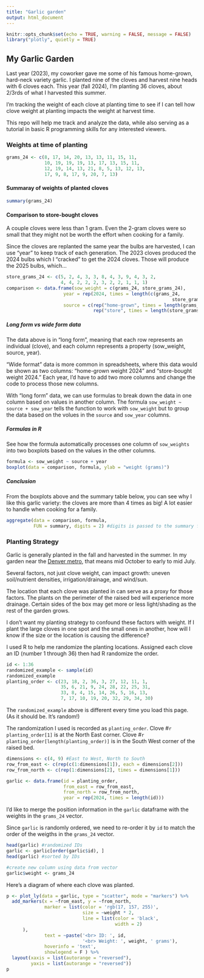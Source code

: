 ```yaml
---
title: "Garlic garden"
output: html_document
---
```


```r
knitr::opts_chunk$set(echo = TRUE, warning = FALSE, message = FALSE)
library("plotly", quietly = TRUE)
```

## My Garlic Garden

Last year (2023), my coworker gave me some of his famous home-grown, hard-neck variety garlic. I planted nine of the cloves and harvest nine heads with 6 cloves each. This year (fall 2024), I'm planting 36 cloves, about 2/3rds of what I harvested this summer.

I'm tracking the weight of each clove at planting time to see if I can tell how clove weight at planting impacts the weight at harvest time. 

This repo will help me track and analyze the data, while also serving as a tutorial in basic R programming skills for any interested viewers.

### Weights at time of planting
```r
grams_24 <- c(8, 17, 14, 20, 13, 13, 11, 15, 11,
              10, 19, 19, 19, 13, 17, 13, 15, 11,
              12, 19, 14, 13, 21, 8, 5, 13, 12, 13,
              17, 9, 8, 17, 9, 20, 7, 13)
```


#### Summaray of weights of planted cloves
``` r
summary(grams_24)
```


#### Comparison to store-bought cloves
A couple cloves were less than 1 gram. Even the 2-gram cloves were so small that they might not be worth the effort when cooking for a family.

Since the cloves are replanted the same year the bulbs are harvested, I can use "year" to keep track of each generation. The 2023 cloves produced the 2024 bulbs which I "cracked" to get the 2024 cloves. Those will produce the 2025 bulbs, which... 

``` r
store_grams_24 <- c(5, 2, 4, 3, 3, 8, 4, 3, 9, 4, 3, 2,
                    4, 4, 2, 2, 2, 3, 2, 2, 1, 1, 1)
comparison <- data.frame(sow_weight = c(grams_24, store_grams_24),
                     year = rep(2024, times = length(c(grams_24,
                                                             store_grams_24))),
                     source = c(rep("home-grown", times = length(grams_24)),
                                rep("store", times = length(store_grams_24))))
```

##### Long form vs wide form data
The data above is in "long form", meaning that each row represents an individual (clove), and each column represents a property (sow_weight, source, year). 

"Wide format" data is more common in spreadsheets, where this data would be shown as two columns: "home-grown weight 2024" and "store-bought weight 2024." Each year, I'd have to add two more columns and change the code to process those new columns. 

With "long form" data, we can use formulas to break down the data in one column based on values in another column. The formula `sow_weight ~ source + sow_year` tells the function to work with `sow_weight` but to group the data based on the volues in the `source` and `sow_year` columns. 



##### Formulas in R
See how the formula automatically processes one column of `sow_weights` into two boxplots based on the values in the other columns.
``` r
formula <- sow_weight ~ source + year
boxplot(data = comparison, formula, ylab = "weight (grams)")
```

##### Conclusion
From the boxplots above and the summary table below, you can see why I like this garlic variety: the cloves are more than 4 times as big! A lot easier to handle when cooking for a family. 
``` r
aggregate(data = comparison, formula,
          FUN = summary, digits = 2) #digits is passed to the summary function
```


### Planting Strategy
Garlic is generally planted in the fall and harvested in the summer. In my garden near the [Denver metro](https://dug.org/how-to-grow-garlic/#:~:text=On%20the%20High%20Plains%2C%20depending,The%20stalk%20will%20break.), that means mid October to early to mid July. 

Several factors, not just clove weight, can impact growth: uneven soil/nutrient densities, irrigation/drainage, and wind/sun. 

The location that each clove was planted in can serve as a proxy for those factors. The plants on the perimeter of the raised bed will experience more drainage. Certain sides of the box may get more or less light/shading as the rest of the garden grows.

I don't want my planting strategy to confound these factors with weight. If I plant the large cloves in one spot and the small ones in another, how will I know if the size or the location is causing the difference?

I used R to help me randomize the planting locations. Assigned each clove an ID (number 1 through 36) then had R randomize the order.



``` r
id <- 1:36
randomized_example <- sample(id)
randomized_example
planting_order <- c(23, 18, 2, 36, 3, 27, 12, 11, 1,
                    35, 6, 21, 9, 24, 28, 22, 25, 31,
                    33, 8, 4, 15, 14, 26, 5, 16, 13,
                    7, 17, 10, 19, 20, 32, 29, 34, 30)
```



The `randomized_example` above is different every time you load this page. (As it should be. It's random!) 

The randomization I used is recorded as `planting_order`. Clove #`r planting_order[1]` is at the North East corner. Clove #`r planting_order[length(planting_order)]` is in the South West corner of the raised bed.

``` r
dimensions <- c(4, 9) #East to West, North to South
row_from_east <- c(rep(c(1:dimensions[1]), each = dimensions[2]))
row_from_north <- c(rep(1:dimensions[2], times = dimensions[1]))

garlic <- data.frame(id = planting_order,
                     from_east = row_from_east,
                     from_north = row_from_north,
                     year = rep(2024, times = length(id)))
```

I'd like to merge the position information in the `garlic` dataframe with the weights in the `grams_24` vector.

Since `garlic` is randomly ordered, we need to re-order it by `id` to match the order of the weigths in the `grams_24` vector.

``` r
head(garlic) #randomized IDs
garlic <- garlic[order(garlic$id), ]
head(garlic) #sorted by IDs

#create new column using data from vector
garlic$weight <- grams_24

```

Here's a diagram of where each clove was planted.
``` r
p <- plot_ly(data = garlic, type = "scatter", mode = "markers") %>%
  add_markers(x = ~from_east, y = ~from_north,
              marker = list(color = 'rgb(17, 157, 255)',
                            size = ~weight * 2,
                            line = list(color = 'black',
                                        width = 2)
      ),
              text = ~paste('<br> ID: ', id,
                            '<br> Weight: ', weight, ' grams'),
              hoverinfo = 'text',
              showlegend = F ) %>%
  layout(xaxis = list(autorange = "reversed"),
         yaxis = list(autorange = "reversed"))
p
```






